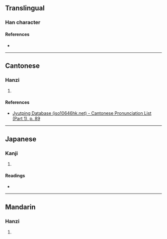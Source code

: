 {{character info/new}}
==Translingual==

===Han character===
{{Han char|rn=32|rad=土|as=12|sn=15|four=40114|canj=GYTG|ids=⿰土童}}

====References====
* {{Han ref|kx=0238.370|dkj=05466|hdz=10489.030|uh=58A5|ud=22693|bh=E551|bd=58705}}

----

==Cantonese==

===Hanzi===
{{yue-hanzi|jyut=[[dung2]]|y=dung2}}

# {{rfdef|yue|sort=土12}}

====References====
* [http://www.iso10646hk.net/jp/document/download.jsp Jyutping Database (iso10646hk.net) - Cantonese Pronunciation List (Part 1), p. 89]

----

==Japanese==

===Kanji===
{{ja-kanji|grade=|rs=土12}}

# {{rfdef|ja|sort=土12}}

====Readings====
* {{ja-readings|on=[[とう]] (tō), [[つ]] (tsu), [[たん]] (tan)|kun=[[ありづか]] (arizuka)}}

----

==Mandarin==

===Hanzi===
{{cmn-hanzi|pin=[[dǒng]] ([[dong3]]), [[qiáo]] ([[qiao2]])|wg=tung<sup>3</sup>, ch'iao<sup>2</sup>}}

# {{rfdef|cmn|sort=土12}}